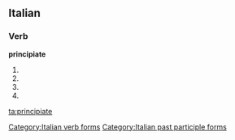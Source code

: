 ==Italian==

===Verb===
'''principiate'''

# {{conjugation of|principiare||2|p|pres|ind|lang=it}}
# {{conjugation of|principiare||2|p|imp|lang=it}}
# {{conjugation of|principiare||2|p|pres|sub|lang=it}}
# {{form of|[[feminine|Feminine]] plural|principiato}}

[[Category:Italian verb forms]]
[[Category:Italian past participle forms]]

[[ta:principiate]]